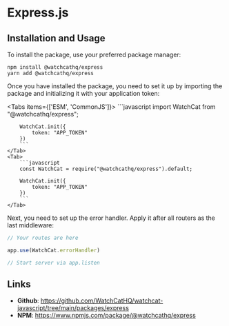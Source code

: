 
# Express.js

## Installation and Usage

To install the package, use your preferred package manager:

```shell
npm install @watchcathq/express
yarn add @watchcathq/express
```

Once you have installed the package, you need to set it up by importing the package
and initializing it with your application token:

<Tabs items={['ESM', 'CommonJS']}>
    <Tab>
        ```javascript
        import WatchCat from "@watchcathq/express";

        WatchCat.init({
            token: "APP_TOKEN"
        })
        ```
    </Tab>
    <Tab>
        ```javascript
        const WatchCat = require("@watchcathq/express").default;

        WatchCat.init({
            token: "APP_TOKEN"
        })
        ```
    </Tab>
</Tabs>

Next, you need to set up the error handler. Apply it after all routers as the last middleware:

```javascript
// Your routes are here

app.use(WatchCat.errorHandler)

// Start server via app.listen
```

## Links

- __Github__: https://github.com/WatchCatHQ/watchcat-javascript/tree/main/packages/express
- __NPM__: https://www.npmjs.com/package/@watchcathq/express
